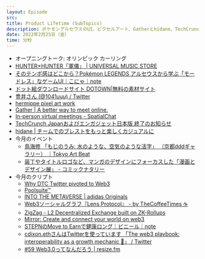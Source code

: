 ```yaml
---
layout: Episode
src: 
title: Product Lifetime (SubTopics)
description: ポケモンアルセウスのUI、ピクセルアート、Gatherとhidane、TechCrunch Japanの終了、今月のイベント情報やクリプト動向など、最近気になったサブトピックスを話しました。
date: 2022年2月25日（金）
time: 分秒
---
```


- オープニングトーク: オリンピック カーリング
- [HUNTER×HUNTER「軍儀」 | UNIVERSAL MUSIC STORE](https://store.universal-music.co.jp/s/hunter-gungi/)
- [そのテンポ感はどこから？Pokémon LEGENDS アルセウスから学ぶ「モードレス」なゲームUI｜こにゃ｜note](https://note.com/ko_nyaku/n/n8e39bf740169)
- [ドット絵ダウンロードサイト DOTOWN|無料の素材サイト](https://dotown.maeda-design-room.net/)
- [豊井さん (@1041uuu) / Twitter](https://twitter.com/1041uuu)
- [hermippe pixel art work](https://hermippe.me/)
- [Gather | A better way to meet online.](https://gather.town/)
- [In-person virtual meetings - SpatialChat](https://spatial.chat/)
- [TechCrunch Japanおよびエンガジェット日本版 終了のお知らせ](https://www.beboundless.jp/press/corporate-announcement-02-15-2022)
- [hidane | チームでのブレストをもっと楽しくカジュアルに](https://hidane.app/)
- 今月のイベント
    - [鳥海修 「もじのうみ: 水のような、空気のような活字」 （京都dddギャラリー） ｜Tokyo Art Beat](https://www.tokyoartbeat.com/events/-/2022%2Fosamu-torinoumi-making-type-like-water-live-air)
    - [装丁やタイトルロゴなど、マンガのデザインにフォーカスした「漫画とデザイン展」 - コミックナタリー](https://natalie.mu/comic/news/465798)
- 今月のクリプト
    - [Why DTC Twitter pivoted to Web3](https://www.modernretail.co/startups/why-dtc-twitter-pivoted-to-web3/)
    - [Poolsuite™](https://poolsuite.net/)
    - [INTO THE METAVERSE | adidas Originals](https://www.adidas.com/into_the_metaverse/)
    - [Web3ソーシャルグラフ『Lens Protocol』 - by TheCoffeeTimes ☕](https://bspeak.substack.com/p/web3lens-protocol-?r=hyr3x&utm_campaign=post&utm_medium=web&utm_source=url)
    - [ZigZag - L2 Decentralized Exchange built on ZK-Rollups](https://info.zigzag.exchange/)
    - [Mirror: Create and connect your world on web3](https://mirror.xyz/)
    - [STEPNのMove to Earnで健康ロング｜ビニール｜note](https://note.com/vvinyll/n/n2044ce33fff5)
    - [cdixon.ethさんはTwitterを使っています 「The web3 playbook: interoperability as a growth mechanic 🧵」 / Twitter](https://twitter.com/cdixon/status/1486010648140075015?s=20&t=ldPGgDtJh2201Jm7wJUOQQ)
    - [#59 Web3.0ってなんだろう | resize.fm](https://resize.fm/ep/59-what-is-web3)

